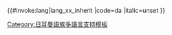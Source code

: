 <includeonly>{{#invoke:lang|lang_xx_inherit
|code=da
|italic=unset
}}</includeonly><noinclude>
{{Documentation|Template:Lang-x/doc}}
[[Category:日耳曼語族多語言支持模板]]
</noinclude>